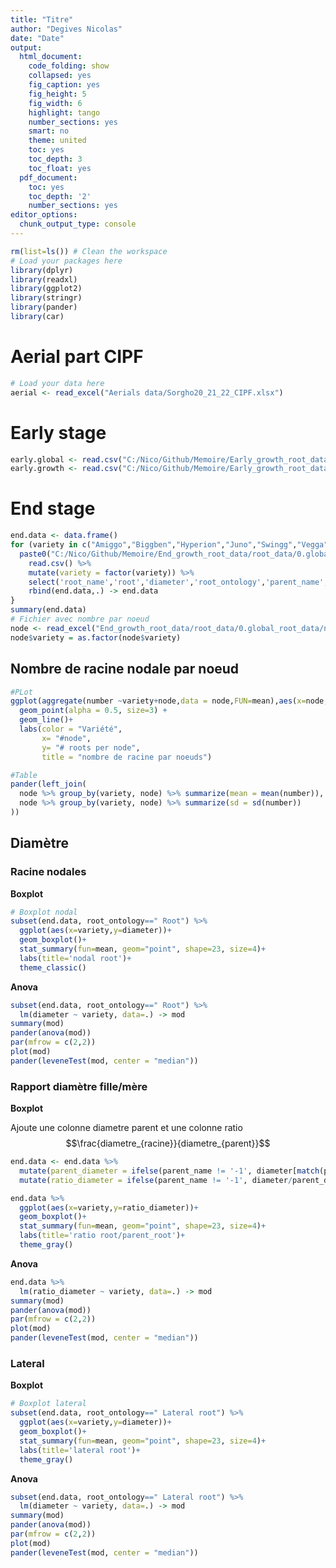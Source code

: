 ```yaml
---
title: "Titre"
author: "Degives Nicolas"
date: "Date"
output:
  html_document:
    code_folding: show
    collapsed: yes
    fig_caption: yes
    fig_height: 5
    fig_width: 6
    highlight: tango
    number_sections: yes
    smart: no
    theme: united
    toc: yes
    toc_depth: 3
    toc_float: yes
  pdf_document:
    toc: yes
    toc_depth: '2'
    number_sections: yes
editor_options:
  chunk_output_type: console
---
```

  
```r
rm(list=ls()) # Clean the workspace
# Load your packages here
library(dplyr)
library(readxl)
library(ggplot2)
library(stringr)
library(pander)
library(car)
```

# Aerial part CIPF

```r
# Load your data here
aerial <- read_excel("Aerials data/Sorgho20_21_22_CIPF.xlsx")
```

# Early stage

```r
early.global <- read.csv("C:/Nico/Github/Memoire/Early_growth_root_data/early global.csv")
early.growth <- read.csv("C:/Nico/Github/Memoire/Early_growth_root_data/early growth.csv")
```

# End stage 

```r
end.data <- data.frame()
for (variety in c("Amiggo","Biggben","Hyperion","Juno","Swingg","Vegga")) {
  paste0("C:/Nico/Github/Memoire/End_growth_root_data/root_data/0.global_root_data/",variety,".csv") %>%
    read.csv() %>% 
    mutate(variety = factor(variety)) %>%
    select('root_name','root','diameter','root_ontology','parent_name','variety') %>%
    rbind(end.data,.) -> end.data
}
summary(end.data)
# Fichier avec nombre par noeud
node <- read_excel("End_growth_root_data/root_data/0.global_root_data/node.xlsx")
node$variety = as.factor(node$variety)
```

## Nombre de racine nodale par noeud

```r
#PLot
ggplot(aggregate(number ~variety+node,data = node,FUN=mean),aes(x=node,y=number,color=variety)) + 
  geom_point(alpha = 0.5, size=3) + 
  geom_line()+
  labs(color = "Variété", 
       x= "#node",
       y= "# roots per node",
       title = "nombre de racine par noeuds")

#Table
pander(left_join(
  node %>% group_by(variety, node) %>% summarize(mean = mean(number)),
  node %>% group_by(variety, node) %>% summarize(sd = sd(number))
))
```

## Diamètre

### Racine nodales

**Boxplot **
```r
# Boxplot nodal 
subset(end.data, root_ontology==" Root") %>%
  ggplot(aes(x=variety,y=diameter))+
  geom_boxplot()+
  stat_summary(fun=mean, geom="point", shape=23, size=4)+
  labs(title='nodal root')+
  theme_classic()
```

**Anova **

```r
subset(end.data, root_ontology==" Root") %>%
  lm(diameter ~ variety, data=.) -> mod
summary(mod)
pander(anova(mod))
par(mfrow = c(2,2))
plot(mod)
pander(leveneTest(mod, center = "median"))
```
### Rapport diamètre fille/mère

**Boxplot**

Ajoute une colonne diametre parent et une colonne ratio $$\frac{diametre_{racine}}{diametre_{parent}}$$

```r
end.data <- end.data %>%
  mutate(parent_diameter = ifelse(parent_name != '-1', diameter[match(parent_name, root_name)],NA)) %>%
  mutate(ratio_diameter = ifelse(parent_name != '-1', diameter/parent_diameter, NA))

end.data %>%
  ggplot(aes(x=variety,y=ratio_diameter))+
  geom_boxplot()+
  stat_summary(fun=mean, geom="point", shape=23, size=4)+
  labs(title='ratio root/parent_root')+
  theme_gray()
```

**Anova**

```r
end.data %>%
  lm(ratio_diameter ~ variety, data=.) -> mod
summary(mod)
pander(anova(mod))
par(mfrow = c(2,2))
plot(mod)
pander(leveneTest(mod, center = "median"))
```

### Lateral

**Boxplot**

```r
# Boxplot lateral
subset(end.data, root_ontology==" Lateral root") %>%
  ggplot(aes(x=variety,y=diameter))+
  geom_boxplot()+
  stat_summary(fun=mean, geom="point", shape=23, size=4)+
  labs(title='lateral root')+
  theme_gray()
```

**Anova**

```r
subset(end.data, root_ontology==" Lateral root") %>%
  lm(diameter ~ variety, data=.) -> mod
summary(mod)
pander(anova(mod))
par(mfrow = c(2,2))
plot(mod)
pander(leveneTest(mod, center = "median"))
```

```r

```

```r

```

```r

```

```r

```

```r

```

```r

```

```r

```

```r

```

```r

```

```r

```

```r

```

```r

```

```r

```

```r

```

```r

```

```r

```

```r

```

